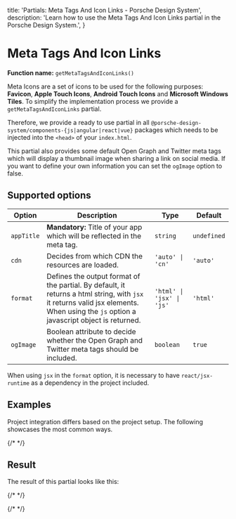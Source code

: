   title: 'Partials: Meta Tags And Icon Links - Porsche Design System',
  description: 'Learn how to use the Meta Tags And Icon Links partial in the Porsche Design System.',
}

# Meta Tags And Icon Links

**Function name:** `getMetaTagsAndIconLinks()`

Meta Icons are a set of icons to be used for the following purposes: **Favicon**, **Apple Touch Icons**, **Android Touch
Icons** and **Microsoft Windows Tiles**. To simplify the implementation process we provide a `getMetaTagsAndIconLinks`
partial.

Therefore, we provide a ready to use partial in all `@porsche-design-system/components-{js|angular|react|vue}` packages
which needs to be injected into the `<head>` of your `index.html`.

This partial also provides some default Open Graph and Twitter meta tags which will display a thumbnail image when
sharing a link on social media. If you want to define your own information you can set the `ogImage` option to false.

## Supported options

| Option     | Description                                                                                                                                                                                                        | Type      | Default     |
| ---------- | ------------------------------------------------------------------------------------------------------------------------------------------------------------------------------------------------------------------ | --------- | ----------- |
| `appTitle` | **Mandatory:** Title of your app which will be reflected in the meta tag.                                                                                                                                          | `string`  | `undefined` |
| `cdn`      | Decides from which CDN the resources are loaded.                                                                                                                                                                   | `'auto' \| 'cn'`       | `'auto'` |
| `format`   | Defines the output format of the partial. By default, it returns a html string, with `jsx` it returns valid jsx elements. When using the `js` option a javascript object is returned. | `'html' \| 'jsx' \| 'js'`    | `'html'` |
| `ogImage`  | Boolean attribute to decide whether the Open Graph and Twitter meta tags should be included.                                                                                                                       | `boolean` | `true`      |

When using `jsx` in the `format` option, it is necessary to have `react/jsx-runtime` as a dependency in the project
included.

## Examples

Project integration differs based on the project setup.
The following showcases the most common ways.

{/* <PartialDocs name="getMetaTagsAndIconLinks" :params="params" location="head"></PartialDocs> */}

## Result

The result of this partial looks like this:

{/* <Playground :showCodeEditor="false" :frameworkMarkup="[this.metaTagsAndIconLinks]"></Playground> */}

{/* <script lang="ts">

  @Component
  public metaTagsAndIconLinks = metaTagsAndIconLinksDemo.replaceAll('><', '>\n<');
  public params = [
{
  value: "{ appTitle: 'TITLE_OF_YOUR_APP' }",
},
{
  value: "{ appTitle: 'TITLE_OF_YOUR_APP', cdn: 'cn' }",
  comment: 'force using China CDN'
},
  ];
}
</script> */}
